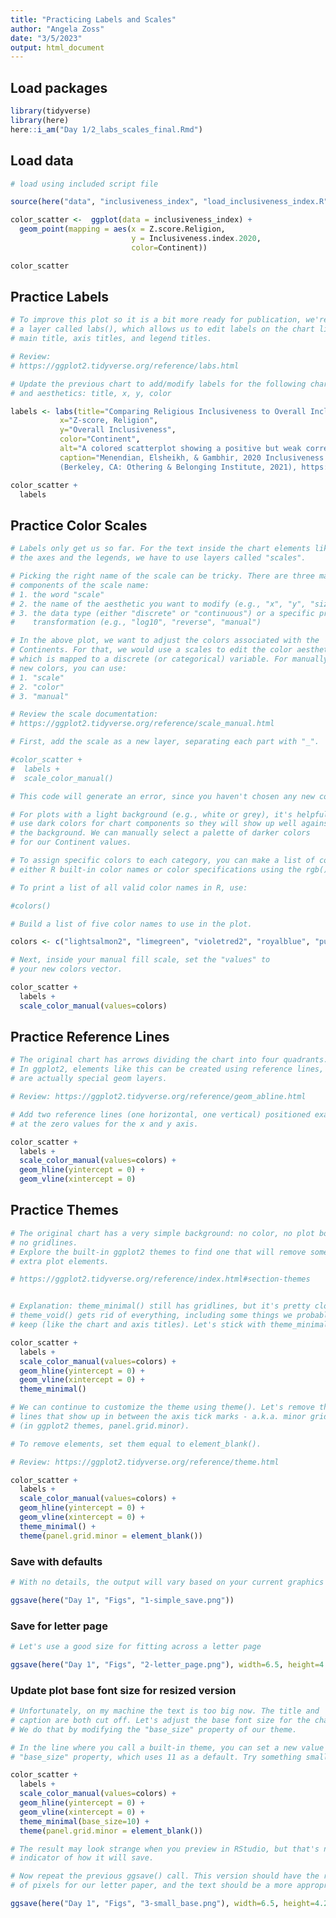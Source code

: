 ```yaml
---
title: "Practicing Labels and Scales"
author: "Angela Zoss"
date: "3/5/2023"
output: html_document
---
```


## Load packages

```r

library(tidyverse)
library(here)
here::i_am("Day 1/2_labs_scales_final.Rmd")

```

## Load data

```r

# load using included script file

source(here("data", "inclusiveness_index", "load_inclusiveness_index.R"))

```


```r

color_scatter <-  ggplot(data = inclusiveness_index) +
  geom_point(mapping = aes(x = Z.score.Religion,
                           y = Inclusiveness.index.2020,
                           color=Continent)) 

color_scatter

```

## Practice Labels

```r

# To improve this plot so it is a bit more ready for publication, we're going to add
# a layer called labs(), which allows us to edit labels on the chart like the 
# main title, axis titles, and legend titles.

# Review:
# https://ggplot2.tidyverse.org/reference/labs.html

# Update the previous chart to add/modify labels for the following chart elements 
# and aesthetics: title, x, y, color

labels <- labs(title="Comparing Religious Inclusiveness to Overall Inclusiveness, By Continent",
           x="Z-score, Religion",
           y="Overall Inclusiveness",
           color="Continent",
           alt="A colored scatterplot showing a positive but weak correlation between religious inclusiveness and overall inclusiveness.",
           caption="Menendian, Elsheikh, & Gambhir, 2020 Inclusiveness Index: Measuring Global Inclusion and Marginality, 
           (Berkeley, CA: Othering & Belonging Institute, 2021), https://belonging.berkeley.edu/inclusivenessindex.")

color_scatter +
  labels

```

## Practice Color Scales

```r

# Labels only get us so far. For the text inside the chart elements like
# the axes and the legends, we have to use layers called "scales".

# Picking the right name of the scale can be tricky. There are three main
# components of the scale name:
# 1. the word "scale"
# 2. the name of the aesthetic you want to modify (e.g., "x", "y", "size", "fill")
# 3. the data type (either "discrete" or "continuous") or a specific pre-defined
#    transformation (e.g., "log10", "reverse", "manual")

# In the above plot, we want to adjust the colors associated with the  
# Continents. For that, we would use a scales to edit the color aesthetic,
# which is mapped to a discrete (or categorical) variable. For manually specifying
# new colors, you can use:
# 1. "scale"
# 2. "color"
# 3. "manual"

# Review the scale documentation: 
# https://ggplot2.tidyverse.org/reference/scale_manual.html

# First, add the scale as a new layer, separating each part with "_".

#color_scatter +
#  labels +
#  scale_color_manual()

# This code will generate an error, since you haven't chosen any new colors yet.

# For plots with a light background (e.g., white or grey), it's helpful to
# use dark colors for chart components so they will show up well against
# the background. We can manually select a palette of darker colors
# for our Continent values.

# To assign specific colors to each category, you can make a list of colors --
# either R built-in color names or color specifications using the rgb() function.

# To print a list of all valid color names in R, use: 

#colors()

# Build a list of five color names to use in the plot.

colors <- c("lightsalmon2", "limegreen", "violetred2", "royalblue", "purple2")

# Next, inside your manual fill scale, set the "values" to
# your new colors vector.

color_scatter +
  labels +
  scale_color_manual(values=colors)

```

## Practice Reference Lines

```r

# The original chart has arrows dividing the chart into four quadrants.
# In ggplot2, elements like this can be created using reference lines, which
# are actually special geom layers.

# Review: https://ggplot2.tidyverse.org/reference/geom_abline.html

# Add two reference lines (one horizontal, one vertical) positioned exactly
# at the zero values for the x and y axis.

color_scatter +
  labels +
  scale_color_manual(values=colors) +
  geom_hline(yintercept = 0) +
  geom_vline(xintercept = 0)


```


## Practice Themes

```r

# The original chart has a very simple background: no color, no plot borders, 
# no gridlines.
# Explore the built-in ggplot2 themes to find one that will remove some of the
# extra plot elements.

# https://ggplot2.tidyverse.org/reference/index.html#section-themes


# Explanation: theme_minimal() still has gridlines, but it's pretty close. 
# theme_void() gets rid of everything, including some things we probably want to 
# keep (like the chart and axis titles). Let's stick with theme_minimal().

color_scatter +
  labels +
  scale_color_manual(values=colors) +
  geom_hline(yintercept = 0) +
  geom_vline(xintercept = 0) +
  theme_minimal()

```

```r

# We can continue to customize the theme using theme(). Let's remove the thin
# lines that show up in between the axis tick marks - a.k.a. minor gridlines 
# (in ggplot2 themes, panel.grid.minor).

# To remove elements, set them equal to element_blank().

# Review: https://ggplot2.tidyverse.org/reference/theme.html

color_scatter +
  labels +
  scale_color_manual(values=colors) +
  geom_hline(yintercept = 0) +
  geom_vline(xintercept = 0) +
  theme_minimal() +
  theme(panel.grid.minor = element_blank())


```

### Save with defaults

```r
# With no details, the output will vary based on your current graphics device

ggsave(here("Day 1", "Figs", "1-simple_save.png"))

```

### Save for letter page

```r
# Let's use a good size for fitting across a letter page

ggsave(here("Day 1", "Figs", "2-letter_page.png"), width=6.5, height=4.25)

```

### Update plot base font size for resized version

```r
# Unfortunately, on my machine the text is too big now. The title and
# caption are both cut off. Let's adjust the base font size for the chart.
# We do that by modifying the "base_size" property of our theme.

# In the line where you call a built-in theme, you can set a new value for the
# "base_size" property, which uses 11 as a default. Try something smaller.

color_scatter +
  labels +
  scale_color_manual(values=colors) +
  geom_hline(yintercept = 0) +
  geom_vline(xintercept = 0) +
  theme_minimal(base_size=10) +
  theme(panel.grid.minor = element_blank())

# The result may look strange when you preview in RStudio, but that's not a good 
# indicator of how it will save.

# Now repeat the previous ggsave() call. This version should have the right number 
# of pixels for our letter paper, and the text should be a more appropriate size.

ggsave(here("Day 1", "Figs", "3-small_base.png"), width=6.5, height=4.25)

```